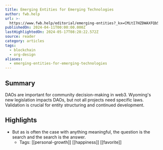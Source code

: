 ```yaml
---
title: Emerging Entities for Emerging Technologies
author: fwb.help
url: >-
  https://www.fwb.help/editorial/emerging-entities?_kx=CMitI7HZDWAXFQb5LKXk4Q6jF3QebWi8B05dzXQUnlU.SLTiGV
publishedOn: 2024-04-11T00:00:00.000Z
lastHighlightedOn: 2024-05-17T08:28:22.572Z
source: reader
category: articles
tags:
  - blockchain
  - org-design
aliases:
  - emerging-entities-for-emerging-technologies
---
```

## Summary

DAOs are important for community decision-making in web3. Wyoming's new legislation impacts DAOs, but not all projects need specific laws. Validation is crucial for entity structuring and continued development.

## Highlights
- But as is often the case with anything meaningful, the question is the search and the search is the answer.
    - Tags: [[personal-growth]] [[happiness]] [[favorite]]
